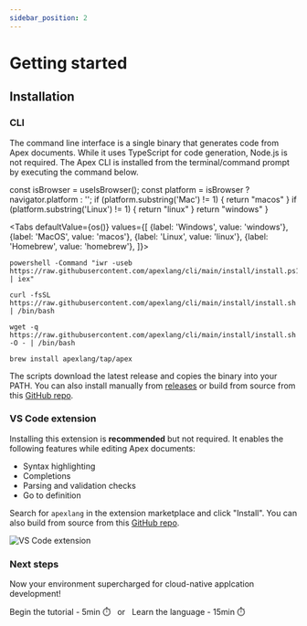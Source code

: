 ```yaml
---
sidebar_position: 2
---
```



# Getting started


## Installation

### CLI

The command line interface is a single binary that generates code from Apex documents.
While it uses TypeScript for code generation, Node.js is not required. The Apex CLI is installed from the terminal/command prompt by executing the command below.

  const isBrowser = useIsBrowser();
  const platform = isBrowser ? navigator.platform : '';
  if (platform.substring('Mac') != 1) {
    return "macos"
  }
  if (platform.substring('Linux') != 1) {
    return "linux"
  }
  return "windows"
}

<Tabs
  defaultValue={os()}
  values={[
    {label: 'Windows', value: 'windows'},
    {label: 'MacOS', value: 'macos'},
    {label: 'Linux', value: 'linux'},
    {label: 'Homebrew', value: 'homebrew'},
  ]}>
  <TabItem value="windows">

```shell
powershell -Command "iwr -useb https://raw.githubusercontent.com/apexlang/cli/main/install/install.ps1 | iex"
```

  </TabItem>
  <TabItem value="macos">

```shell
curl -fsSL https://raw.githubusercontent.com/apexlang/cli/main/install/install.sh | /bin/bash
```

  </TabItem>
  <TabItem value="linux">

```shell
wget -q https://raw.githubusercontent.com/apexlang/cli/main/install/install.sh -O - | /bin/bash
```

  </TabItem>
  <TabItem value="homebrew">

```shell
brew install apexlang/tap/apex
```

  </TabItem>
</Tabs>

The scripts download the latest release and copies the binary into your PATH. You can also install manually from [releases](https://github.com/apexlang/cli/releases) or build from source from this [GitHub repo](https://github.com/apexlang/cli).

### VS Code extension

Installing this extension is **recommended** but not required. It enables the following features while editing Apex documents:

* Syntax highlighting
* Completions
* Parsing and validation checks
* Go to definition

Search for `apexlang` in the extension marketplace and click "Install". You can also build from source from this [GitHub repo](https://github.com/apexlang/vscode-extension).

![VS Code extension](./img/vs-code-extension-install.png)

### Next steps

Now your environment supercharged for cloud-native applcation development!

<div>
  <Link
    className="button button--secondary button--lg"
    to="/docs/tutorial-basics/create-a-spec">
    Begin the tutorial - 5min ⏱️
  </Link>
  &nbsp;&nbsp;or&nbsp;&nbsp;
  <Link
    className="button button--secondary button--lg"
    to="/docs/specification">
    Learn the language - 15min ⏱️
  </Link>
</div>